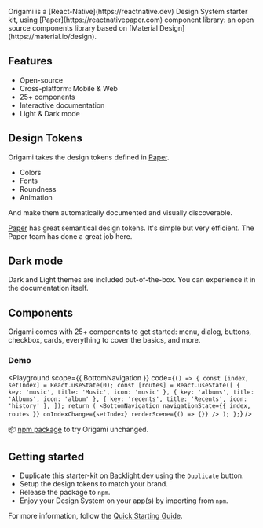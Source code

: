 

<br />
<br />
<br />
Origami is a [React-Native](https://reactnative.dev) Design System starter kit, using
[Paper](https://reactnativepaper.com) component library: an open source components
library based on [Material Design](https://material.io/design).

## Features

- Open-source
- Cross-platform: Mobile & Web
- 25+ components
- Interactive documentation
- Light & Dark mode

## Design Tokens

Origami takes the design tokens defined in [Paper](https://reactnativepaper.com).

- Colors
- Fonts
- Roundness
- Animation

And make them automatically documented and visually discoverable.

<ThemeColorsShowcase />

[Paper](https://reactnativepaper.com) has great semantical design tokens. It's simple but very efficient. The Paper team has done a great job here.

## Dark mode

Dark and Light themes are included out-of-the-box. You can experience it in the documentation itself.

## Components

Origami comes with 25+ components to get started: menu, dialog, buttons, checkbox, cards, everything to cover the basics, and more.

### Demo

<Playground
  scope={{ BottomNavigation }}
  code={`
() => {
  const [index, setIndex] = React.useState(0);
  const [routes] = React.useState([
    { key: 'music', title: 'Music', icon: 'music' },
    { key: 'albums', title: 'Albums', icon: 'album' },
    { key: 'recents', title: 'Recents', icon: 'history' },
  ]);
  return (
      <BottomNavigation
        navigationState={{ index, routes }}
        onIndexChange={setIndex}
        renderScene={() => {}}
      />
  );
};
`}
/>

📦 [npm package](https://www.npmjs.org/@divriots/starter-origami) to try Origami unchanged.

## Getting started

- Duplicate this starter-kit on [Backlight.dev](https://backlight.dev) using the `Duplicate` button.
- Setup the design tokens to match your brand.
- Release the package to `npm`.
- Enjoy your Design System on your app(s) by importing from `npm`.

For more information, follow the [Quick Starting Guide](https://backlight.dev/docs/getting-started).
